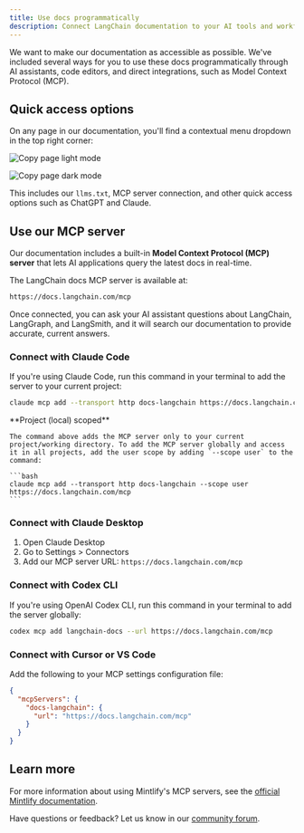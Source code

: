 ```yaml
---
title: Use docs programmatically
description: Connect LangChain documentation to your AI tools and workflows
---
```


We want to make our documentation as accessible as possible. We've included several ways for you to use these docs programmatically through AI assistants, code editors, and direct integrations, such as Model Context Protocol (MCP).

## Quick access options

On any page in our documentation, you'll find a contextual menu dropdown in the top right corner:

<img
    className="block dark:hidden"
    src="/images/copy-page-light.png"
    alt="Copy page light mode"
/>

<img
    className="hidden dark:block"
    src="/images/copy-page-dark.png"
    alt="Copy page dark mode"
/>

This includes our `llms.txt`, MCP server connection, and other quick access options such as ChatGPT and Claude.

## Use our MCP server

Our documentation includes a built-in **Model Context Protocol (MCP) server** that lets AI applications query the latest docs in real-time.

The LangChain docs MCP server is available at:

```txt
https://docs.langchain.com/mcp
```

Once connected, you can ask your AI assistant questions about LangChain, LangGraph, and LangSmith, and it will search our documentation to provide accurate, current answers.

### Connect with Claude Code

If you're using Claude Code, run this command in your terminal to add the server to your current project:

```bash
claude mcp add --transport http docs-langchain https://docs.langchain.com/mcp
```

<Note>
    **Project (local) scoped**

    The command above adds the MCP server only to your current project/working directory. To add the MCP server globally and access it in all projects, add the user scope by adding `--scope user` to the command:

    ```bash
    claude mcp add --transport http docs-langchain --scope user https://docs.langchain.com/mcp
    ```
</Note>

### Connect with Claude Desktop

1. Open Claude Desktop
2. Go to Settings > Connectors
3. Add our MCP server URL: `https://docs.langchain.com/mcp`

### Connect with Codex CLI

If you're using OpenAI Codex CLI, run this command in your terminal to add the server globally: 

```sh
codex mcp add langchain-docs --url https://docs.langchain.com/mcp
```

### Connect with Cursor or VS Code

Add the following to your MCP settings configuration file:

```json
{
  "mcpServers": {
    "docs-langchain": {
      "url": "https://docs.langchain.com/mcp"
    }
  }
}
```

## Learn more

For more information about using Mintlify's MCP servers, see the [official Mintlify documentation](https://www.mintlify.com/docs/ai/model-context-protocol).

Have questions or feedback? Let us know in our [community forum](https://forum.langchain.com/).
